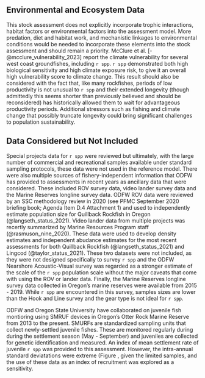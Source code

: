 ## Environmental and Ecosystem Data

This stock assessment does not explicitly incorporate trophic interactions, habitat factors or environmental factors into the assessment model. More predation, diet and habitat work, and mechanistic linkages to environmental conditions would be needed to incorporate these elements into the stock assessment and should remain a priority. McClure et al. [-@mcclure_vulnerability_2023] report the climate vulnerability for several west coast groundfishes, including `r spp`. `r spp` demonstrated both high biological sensitivity and high climate exposure risk, to give it an overall high vulnerability score to climate change. This result should also be considered with the fact that, like many rockfishes, periods of low productivity is not unusual to `r spp` and their extended longevity (though admittedly this seems shorter than previously believed and should be reconsidered) has historically allowed them to wait for advantageous productivity periods. Additional stressors such as fishing and climate change that possibly truncate longevity could bring significant challenges to population sustainability.
  
## Data Considered but Not Included
  
Special projects data for `r spp` were reviewed but ultimately, with the large number of commercial and recreational samples available under standard sampling protocols, these data were not used in the reference model. There were also multiple sources of fishery-independent information that ODFW has provided to assessments in recent years as ancillary data that were considered. These included ROV survey data, video lander survey data and the Marine Reserves longline survey data. ODFW ROV data were reviewed by an SSC methodology review in 2020 (see PFMC September 2020 briefing book; Agenda Item D.4 Attachment 1) and used to independently estimate population size for Quillback Rockfish in Oregon (@langseth_status_2021). Video lander data from multiple projects was recertly summarized by Marine Resources Program staff (@rasmuson_nine_2020). These data were used to develop density estimates and independent abudance estimates for the most recent assessments for both Quillback Rockfish (@langseth_status_2021) and Lingcod (@taylor_status_2021). These two datasets were not included, as they were not designed specifically to survey `r spp` and the ODFW Nearshore Acoustic-Visual survey was regarded as a stronger estimate of the scale of the `r spp` population scale without the major caveats that come with using the ROV or lander data. Finally, the Marine Reserves longline survey data collected in Oregon's marine reserves were available from 2015 - 2019. While `r spp` are encountered in this survey, samples sizes are lower than the Hook and Line survey and the gear type is not ideal for `r spp`. 

ODFW and Oregon State University have collaborated on juvenile fish montioring using SMRUF devices in Oregon's Otter Rock Marine Reserve from 2013 to the present. SMURFs are standardized sampling units that collect newly-settled juvenile fishes. These are monitored regularly during during the settlement season (May - September) and juveniles are collected for genetic identification and measured. An index of mean settlement rate of juvenile `r spp` was provided to this assessment. However, the intra-annual standard deviatations were extreme (Figure \ref{fig:index1_cpuedata_SMURF}, given the limited samples, and the use of these data as an index of recruitment was explored as a sensitivity. 
